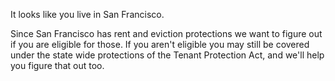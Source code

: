 It looks like you live in San Francisco.

Since San Francisco has rent and eviction protections we want to figure out if you are eligible for those.
If you aren't eligible you may still be covered under the state wide protections of the Tenant Protection Act, and we'll help you figure that out too.
